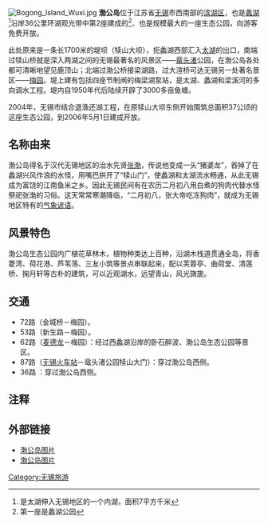 {{coord|31.54312|120.22799|display=title}}
[[File:Bogong_Island_Wuxi.jpg|thumb]]
'''渤公岛'''位于江苏省[[无锡|无锡]]市西南部的[[滨湖区|滨湖区]]，也是[[蠡湖|蠡湖]]<ref>是太湖伸入无锡地区的一个内湖，面积7平方千米</ref>沿岸36公里环湖观光带中第2座建成的<ref>第一座是蠡湖公园</ref>、也是规模最大的一座生态公园，向游客免费开放。

此处原来是一条长1700米的堤坝（犊山大坝），扼蠡湖西部汇入[[太湖|太湖]]的出口，南端过犊山桥就是深入两湖之间的无锡最著名的风景区——[[鼋头渚|鼋头渚]]公园，在渤公岛各处都可清晰地望见鹿顶山；北端过渤公桥接梁湖路，过大渲桥可达无锡另一处著名景区——[[荣氏梅园|梅园]]。堤上建有包括四座节制闸的梅梁湖泵站，是太湖、蠡湖和梁溪河的多向调水工程。堤内自1950年代后陆续开辟了3000多亩鱼塘。 

2004年，无锡市结合退渔还湖工程，在原犊山大坝东侧开始围筑总面积37公顷的这座生态公园，到2006年5月1日建成开放。
== 名称由来 ==
渤公岛得名于汉代无锡地区的治水先贤[[张渤|张渤]]，传说他变成一头“猪婆龙”，吞掉了在蠡湖兴风作浪的水怪，用嘴巴拱开了“犊山门”，使蠡湖和太湖流水畅通，从此无锡成为富饶的江南鱼米之乡。因此无锡民间有在农历二月初八用白煮的狗肉代替水怪祭祀张渤的习俗。这天常常寒潮降临，“二月初八，张大帝吃冻狗肉”，就成为无锡地区特有的[[天氣諺語|气象谚语]]。

== 风景特色 ==
 
渤公岛生态公园内广植花草林木，植物种类达上百种，沿湖木栈道贯通全岛，将香菱湾、荷花港、芦苇荡、三友小筑等景点串联起来，配以芙蓉亭、曲荷堂、清莲桥、掬月轩等古朴的建筑，可以近观湖水，远望青山，风光旖旎。

== 交通 ==

*72路（金城桥－梅园）。 
*53路（新生路－梅园）。 
*62路（[[麦德龙|麦德龙]]－梅园）：经过西蠡湖沿岸的卧石醉波、渤公岛生态公园等景区。 
*87路（[[无锡火车站|无锡火车站]]－鼋头渚公园犊山大门）：穿过渤公岛西侧。
*36路 ：穿过渤公岛西侧。

==注释==
<references />
== 外部链接 ==

*[http://blog.sina.com.cn/u/48ded3af010004su 渤公岛图片] 
*[http://www.xiangshu.com/htm_data/123/0605/220470.html 渤公岛图片]{{dead link|date=2018年3月 |bot=InternetArchiveBot |fix-attempted=yes }}
[[Category:无锡旅游|Category:无锡旅游]]
